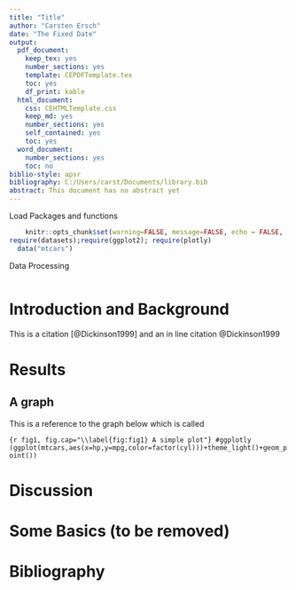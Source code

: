 ```yaml
---
title: "Title"
author: "Carsten Ersch"
date: "The Fixed Date"
output:
  pdf_document:
    keep_tex: yes
    number_sections: yes
    template: CEPDFTemplate.tex
    toc: yes
    df_print: kable
  html_document:
    css: CEHTMLTemplate.css
    keep_md: yes
    number_sections: yes
    self_contained: yes
    toc: yes
  word_document:
    number_sections: yes
    toc: no
biblio-style: apsr
bibliography: C:/Users/carst/Documents/library.bib
abstract: This document has no abstract yet
---
```


\pagebreak

Load Packages and functions

```r
    knitr::opts_chunk$set(warning=FALSE, message=FALSE, echo = FALSE,  fig.width = 6, fig.height = 4 )
require(datasets);require(ggplot2); require(plotly)
  data("mtcars")
```


Data Processing

```r

```


# Introduction and Background

This is a citation [@Dickinson1999] and an in line citation @Dickinson1999

# Results

## A graph

This is a reference to the graph below which is called \ref{fig:fig1}



```{r fig1, fig.cap="\\label{fig:fig1} A simple plot"}
#ggplotly
(ggplot(mtcars,aes(x=hp,y=mpg,color=factor(cyl)))+theme_light()+geom_point())
```





# Discussion














\newpage

# Some Basics (to be removed)







\newpage


# Bibliography


